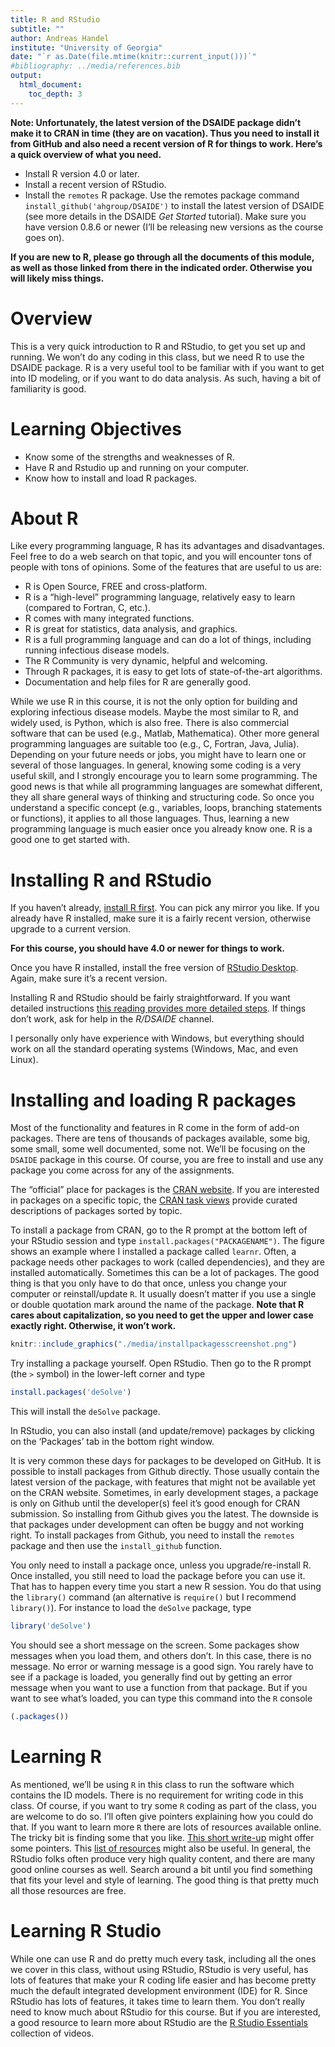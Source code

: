 ---
title: R and RStudio 
subtitle: ""
author: Andreas Handel
institute: "University of Georgia"
date: "`r as.Date(file.mtime(knitr::current_input()))`"
#bibliography: ../media/references.bib
output: 
  html_document:
    toc_depth: 3
---

**Note: Unfortunately, the latest version of the DSAIDE package didn't make it to CRAN in time (they are on vacation). Thus you need to install it from GitHub and also need a recent version of R for things to work. Here's a quick overview of what you need.**

* Install R version 4.0 or later.
* Install a recent version of RStudio.
* Install the `remotes` R package. Use the remotes package command `install_github('ahgroup/DSAIDE')` to install the latest version of DSAIDE (see more details in the DSAIDE _Get Started_ tutorial). Make sure you have version 0.8.6 or newer (I'll be releasing new versions as the course goes on).

**If you are new to R, please go through all the documents of this module, as well as those linked from there in the indicated order. Otherwise you will likely miss things.**


# Overview
This is a very quick introduction to R and RStudio, to get you set up and running. We won't do any coding in this class, but we need R to use the DSAIDE package. R is a very useful tool to be familiar with if you want to get into ID modeling, or if you want to do data analysis. As such, having a bit of familiarity is good.

# Learning Objectives
* Know some of the strengths and weaknesses of R.
* Have R and Rstudio up and running on your computer. 
* Know how to install and load R packages.

# About R
Like every programming language, R has its advantages and disadvantages. Feel free to do a web search on that topic, and you will encounter tons of people with tons of opinions. Some of the features that are useful to us are:

* R is Open Source, FREE and cross-platform.
* R is a "high-level" programming language, relatively easy to learn (compared to Fortran, C, etc.).
* R comes with many integrated functions.
* R is great for statistics, data analysis, and graphics.
* R is a full programming language and can do a lot of things, including running infectious disease models.
* The R Community is very dynamic, helpful and welcoming.
* Through R packages, it is easy to get lots of state-of-the-art algorithms.
* Documentation and help files for R are generally good.

While we use R in this course, it is not the only option for building and exploring infectious disease models. Maybe the most similar to R, and widely used, is Python, which is also free. There is also commercial software that can be used (e.g., Matlab, Mathematica). Other more general programming languages are suitable too (e.g., C, Fortran, Java, Julia). Depending on your future needs or jobs, you might have to learn one or several of those languages. In general, knowing some coding is a very useful skill, and I strongly encourage you to learn some programming. The good news is that while all programming languages are somewhat different, they all share general ways of thinking and structuring code. So once you understand a specific concept (e.g., variables, loops, branching statements or functions), it applies to all those languages. Thus, learning a new programming language is much easier once you already know one. R is a good one to get started with.

  
# Installing R and RStudio 
If you haven't already, [install R first](https://www.r-project.org/). You can pick any mirror you like. If you already have R installed, make sure it is a fairly recent version, otherwise upgrade to a current version.

**For this course, you should have 4.0 or newer for things to work.**

Once you have R installed, install the free version of [RStudio Desktop](https://www.rstudio.com/products/rstudio/download/). Again, make sure it's a recent version.

Installing R and RStudio should be fairly straightforward. If you want detailed instructions [this reading provides more detailed steps](https://rafalab.github.io/dsbook/installing-r-rstudio.html). If things don't work, ask for help in the _R/DSAIDE_ channel.

I personally only have experience with Windows, but everything should work on all the standard operating systems (Windows, Mac, and even Linux).

# Installing and loading R packages
Most of the functionality and features in R come in the form of add-on packages. There are tens of thousands of packages available, some big, some small, some well documented, some not. We'll be focusing on the `DSAIDE` package in this course. Of course, you are free to install and use any package you come across for any of the assignments.

The "official" place for packages is the [CRAN website](https://cran.r-project.org/web/packages/available_packages_by_name.html). If you are interested in packages on a specific topic, the [CRAN task views](http://cran.r-project.org/web/views/) provide curated descriptions of packages sorted by topic. 

To install a package from CRAN, go to the R prompt at the bottom left of your RStudio session and type `install.packages("PACKAGENAME")`. The figure shows an example where I installed a package called `learnr`. Often, a package needs other packages to work  (called dependencies), and they are installed automatically. Sometimes this can be a lot of packages. The good thing is that you only have to do that once, unless you change your computer or reinstall/update `R`. It usually doesn't matter if you use a single or double quotation mark around the name of the package. **Note that R cares about capitalization, so you need to get the upper and lower case exactly right. Otherwise, it won't work.**


```{r installfig,  echo=FALSE, fig.cap='Installing an R package. Right-click on the image to enlarge it.', out.width = '100%', fig.align='center'}
knitr::include_graphics("./media/installpackagesscreenshot.png")
```

Try installing a package yourself. Open RStudio. Then go to the R prompt (the `>` symbol) in the lower-left corner and type

```{r packageinstall, eval = FALSE}
install.packages('deSolve')
```

This will install the `deSolve` package. 

In RStudio, you can also install (and update/remove) packages by clicking on the 'Packages' tab in the bottom right window. 

It is very common these days for packages to be developed on GitHub. It is possible to install packages from Github directly. Those usually contain the latest version of the package, with features that might not be available yet on the CRAN website. Sometimes, in early development stages, a package is only on Github until the developer(s) feel it's good enough for CRAN submission. So installing from Github gives you the latest. The downside is that packages under development can often be buggy and not working right. To install packages from Github, you need to install the `remotes` package and then use the `install_github` function. 

You only need to install a package once, unless you upgrade/re-install R. Once installed, you still need to load the package before you can use it. That has to happen every time you start a new R session. You do that using the `library()` command (an alternative is `require()` but I recommend `library()`). For instance to load the `deSolve` package, type

```{r, eval=FALSE}
library('deSolve')
```

You should see a short message on the screen. Some packages show messages when you load them, and others don't. In this case, there is no message. No error or warning message is a good sign. You rarely have to see if a package is loaded, you generally find out by getting an error message when you want to use a function from that package. But if you want to see what's loaded, you can type this command into the `R` console

```{r, eval=FALSE}
(.packages())
```

# Learning R 
As mentioned, we'll be using `R` in this class to run the software which contains the ID models. There is no requirement for writing code in this class. Of course, if you want to try some `R` coding as part of the class, you are welcome to do so. I'll often give pointers explaining how you could do that. If you want to learn more `R` there are lots of resources available online. The tricky bit is finding some that you like. [This short write-up](https://andreashandel.github.io/MADAcourse/3a_RBasics.html) might offer some pointers. This [list of resources](https://andreashandel.github.io/MADAcourse/General_Resources.html) might also be useful. In general, the RStudio folks often produce very high quality content, and there are many good online courses as well. Search around a bit until you find something that fits your level and style of learning. The good thing is that pretty much all those resources are free.


# Learning R Studio
While one can use R and do pretty much every task, including all the ones we cover in this class, without using RStudio, RStudio is very useful, has lots of features that make your R coding life easier and has become pretty much the default integrated development environment (IDE) for R. Since RStudio has lots of features, it takes time to learn them. You don't really need to know much about RStudio for this course. But if you are interested, a good resource to learn more about RStudio are the [R Studio Essentials](https://resources.rstudio.com/) collection of videos. 